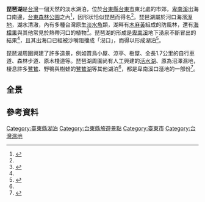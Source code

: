 {{Otheruses|琵琶湖 (消歧义)|other=其它同名地名}}
{{Infobox body of water
| name               = 琵琶湖
| image              = Pipa_Lake_in_Taitung_Taiwan.jpg
| caption            = 琵琶湖
| location           = [[臺東縣|臺東縣]][[臺東市|臺東市]]
| coords             = {{coord|22|45|48|N|121|09|30|E|display=title,inline}}
| part_of            = {{ROC}}
| cities             = [[臺東市|臺東市]]
}}

'''琵琶湖'''是[[台灣|台灣]]一個天然的淡水湖泊，位於[[台東縣|台東縣]][[台東市|台東市]]東北處的市郊，[[卑南溪|卑南溪]]出海口南邊，[[台東森林公園|台東森林公園]]之內<ref name="gov">{{cite web|url=https://tour.taitung.gov.tw/zh-tw/attraction/details/454|title=臺東森林公園|publisher=台東觀光旅遊網|date=2018-07-20|access-date=2018-07-21|archive-url=https://web.archive.org/web/20180721221720/https://tour.taitung.gov.tw/zh-tw/attraction/details/454|archive-date=2018-07-21|dead-url=yes}}</ref>，因形狀恰似琵琶而得名<ref name=book/>。琵琶湖屬於河口海濱[[溼地|溼地]]，湖水清澈，內有多種台灣原生[[淡水魚|淡水魚]]類，湖畔有[[木麻黃科|木麻黃]]組成的防風林，還有[[海檬果|海檬果]]與其他常見於熱帶河口的植物<ref>{{Cite web|url=http://www.ksnews.com.tw/index.php/news/detail/0000711660|author=蕭道田|title=琵琶湖木棧台拍照絕佳|publisher=[[更生日報|更生日報]]|date=2015-01-21|access-date=2018-11-20|archive-date=2019-06-13|archive-url=https://web.archive.org/web/20190613190608/http://www.ksnews.com.tw/index.php/news/detail/0000711660|dead-url=no}}</ref>。琵琶湖的形成是[[卑南溪|卑南溪]]地下湧泉不斷冒出的結果<ref name="gov"/>，且其出海口已經被沙嘴阻擋成「沒口」，而得以形成湖泊<ref name=book>{{cite book|url=https://books.google.com/books?id=WwcgBQAAQBAJ&pg=PA179&dq=琵琶湖+台東&hl=zh-TW&sa=X&ved=0ahUKEwjrs-W9-OPeAhW8FzQIHXCFDw8Q6AEIOzAD#v=onepage&q=琵琶湖%20台東&f=false|title=2011國家重要濕地導覽手冊|author=方偉達|page=179|publisher=中華民國政府出版品|year=2011|isbn=9860291861|access-date=2022-01-16|archive-date=2019-06-10|archive-url=https://web.archive.org/web/20190610005540/https://books.google.com/books?id=WwcgBQAAQBAJ&pg=PA179&dq=%E7%90%B5%E7%90%B6%E6%B9%96+%E5%8F%B0%E6%9D%B1&hl=zh-TW&sa=X&ved=0ahUKEwjrs-W9-OPeAhW8FzQIHXCFDw8Q6AEIOzAD#v=onepage&q=琵琶湖%20台東&f=false|dead-url=no}}</ref>。

琵琶湖周圍興建了許多造景，例如賞鳥小屋、涼亭、樹屋、全長1.7公里的自行車道、森林步道、原木棧道等。琵琶湖周圍尚有人工興建的[[活水湖|活水湖]]、原為沼澤濕地，棲息許多[[鷺科|鷺鷥]]、野鴨與樹蛙的[[鷺鷥湖|鷺鷥湖]]等其他湖泊<ref name="gov"/>，都是卑南溪口溼地的一部份<ref>{{cite web|url=http://wetland-tw.tcd.gov.tw/WetLandWeb/wetland.php?id=208|title=卑南溪口重要濕地(國家級)|publisher=國家重要溼地保育計畫|access-date=2018-07-21|archive-url=https://web.archive.org/web/20180721221705/http://wetland-tw.tcd.gov.tw/WetLandWeb/wetland.php?id=208|archive-date=2018-07-21|dead-url=yes}}</ref>。

==全景==
{{wide image|Pipa Lake in Taitung pano.jpg|1000px|琵琶湖與周邊全景}}

==參考資料==
{{portal|台灣}}
{{Reflist}}

{{commons category|Pipa Lake}}

{{台灣湖泊}}
[[Category:臺東縣湖泊|Category:臺東縣湖泊]]
[[Category:台東縣旅遊景點|Category:台東縣旅遊景點]]
[[Category:臺東市|Category:臺東市]]
[[Category:台灣濕地|Category:台灣濕地]]